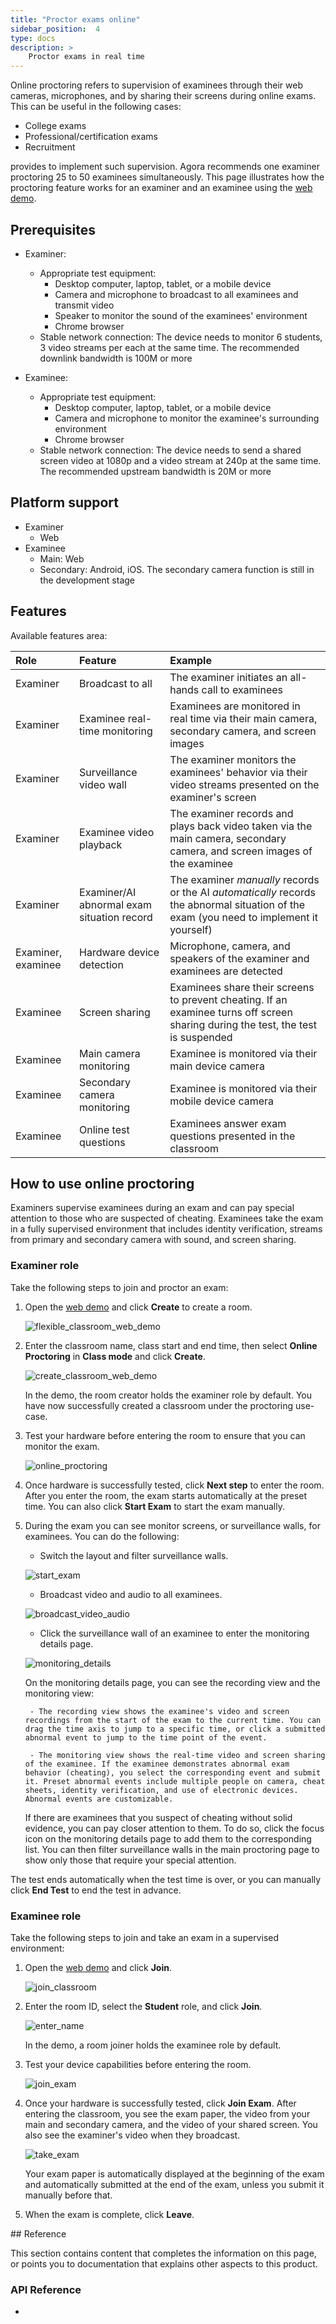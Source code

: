 ```yaml
---
title: "Proctor exams online"
sidebar_position:  4
type: docs
description: >
    Proctor exams in real time
---
```


Online proctoring refers to supervision of examinees through their web cameras, microphones, and by
sharing their screens during online exams. This can be useful in the following cases:

- College exams
- Professional/certification exams
- Recruitment

<Vg k="FC"/> provides <Vg k="FC_PROCTOR_SDK"/> to implement such supervision. Agora recommends one examiner proctoring 25 to 50 examinees simultaneously. This page illustrates how the proctoring feature works for an examiner and an examinee using the [<Vg k="FC"/> web demo](./overview/downloads?platform=web).

## Prerequisites

- Examiner:
    - Appropriate test equipment:
        - Desktop computer, laptop, tablet, or a mobile device
        - Camera and microphone to broadcast to all examinees and transmit video
        - Speaker to monitor the sound of the examinees' environment
        - Chrome browser
    - Stable network connection: The device needs to monitor 6 students, 3 video streams per each at the same time. The recommended downlink bandwidth is 100M or more

- Examinee:
    - Appropriate test equipment:
        - Desktop computer, laptop, tablet, or a mobile device
        - Camera and microphone to monitor the examinee's surrounding environment
        - Chrome browser
    - Stable network connection: The device needs to send a shared screen video at 1080p and a video stream at 240p at the same time. The recommended upstream bandwidth is 20M or more

## Platform support

- Examiner
    - Web
- Examinee
    - Main: Web
    - Secondary: Android, iOS. The secondary camera function is still in the development stage

## Features

Available features area:

|Role     |Feature         |Example |
|:------------|:------------|:----------|
|Examiner |Broadcast to all |The examiner initiates an all-hands call to examinees|
| Examiner	|Examinee real-time monitoring	| Examinees are monitored in real time via their main camera, secondary camera, and screen images |
| Examiner|Surveillance video wall 	| The examiner monitors the examinees' behavior via their video streams presented on the examiner's screen|
| Examiner|Examinee video playback  |The examiner records and plays back video taken via the main camera, secondary camera, and screen images of the examinee |
| Examiner|Examiner/AI abnormal exam situation record  | The examiner *manually* records or the AI *automatically* records the abnormal situation of the exam (you need to implement it yourself)|
|Examiner, examinee |Hardware device detection  |Microphone, camera, and speakers of the examiner and examinees are detected|
|Examinee |Screen sharing	 | Examinees share their screens to prevent cheating. If an examinee turns off screen sharing during the test, the test is suspended|
| Examinee |Main camera monitoring 	| Examinee is monitored via their main device camera |
|	Examinee |Secondary camera monitoring  |	Examinee is monitored via their mobile device camera |
| Examinee |Online test questions		| Examinees answer exam questions presented in the classroom |


## How to use online proctoring

Examiners supervise examinees during an exam and can pay special attention to those who are suspected of cheating.
Examinees take the exam in a fully supervised environment that includes identity verification, streams from primary and secondary camera with sound, and
screen sharing.

### Examiner role

Take the following steps to join and proctor an exam:

1. Open the [<Vg k="FC"/> web demo](./overview/downloads?platform=web) and click **Create** to create a room.

   ![flexible_classroom_web_demo](/images/flexible-classroom/fc_web_demo.png)

2. Enter the classroom name, class start and end time, then select **Online Proctoring** in **Class mode** and click **Create**.

   ![create_classroom_web_demo](/images/flexible-classroom/create_classroom_web_demo.png)

    In the <Vg k="FC"/> demo, the room creator holds the examiner role by default. You have now successfully created a classroom under the proctoring use-case.

3. Test your hardware before entering the room to ensure that you can monitor the exam.

   ![online_proctoring](/images/flexible-classroom/online_proctoring.png)

4. Once hardware is successfully tested, click **Next step** to enter the room. After you enter the room, the exam starts
automatically at the preset time. You can also click **Start Exam** to start the exam manually.

5. During the exam you can see monitor screens, or surveillance walls, for examinees. You can do the following:
    - Switch the layout and filter surveillance walls.

    ![start_exam](/images/flexible-classroom/start_exam.png)

    - Broadcast video and audio to all examinees.

    ![broadcast_video_audio](/images/flexible-classroom/broadcast_video_audio.png)

    - Click the surveillance wall of an examinee to enter the monitoring details page.

    ![monitoring_details](/images/flexible-classroom/monitoring_details.png)

    On the monitoring details page, you can see the recording view and the monitoring view:

        - The recording view shows the examinee's video and screen recordings from the start of the exam to the current time. You can drag the time axis to jump to a specific time, or click a submitted abnormal event to jump to the time point of the event.

        - The monitoring view shows the real-time video and screen sharing of the examinee. If the examinee demonstrates abnormal exam behavior (cheating), you select the corresponding event and submit it. Preset abnormal events include multiple people on camera, cheat sheets, identity verification, and use of electronic devices. Abnormal events are customizable.

   If there are examinees that you suspect of cheating without solid evidence, you can pay closer attention to them. To do so,
   click the focus icon on the monitoring details page to add them to the corresponding list. You can then filter surveillance
   walls in the main proctoring page to show only those that require your special attention.

The test ends automatically when the test time is over, or you can manually click **End Test** to end the test in advance.

### Examinee role

Take the following steps to join and take an exam in a supervised environment:

1. Open the [<Vg k="FC"/> web demo](./overview/downloads?platform=web) and click **Join**.

   ![join_classroom](/images/flexible-classroom/join_classroom.png)

2. Enter the room ID, select the **Student** role, and click **Join**.

   ![enter_name](/images/flexible-classroom/enter_name.png)

   In the <Vg k="FC"/> demo, a room joiner holds the examinee role by default.

3. Test your device capabilities before entering the room.

   ![join_exam](/images/flexible-classroom/join_exam.png)

4. Once your hardware is successfully tested, click **Join Exam**. After entering the classroom, you see the exam paper,
the video from your main and secondary camera, and the video of your shared screen. You also see the examiner's video
when they broadcast.

   ![take_exam](/images/flexible-classroom/take_exam.png)

   Your exam paper is automatically displayed at the beginning of the exam and automatically submitted at the end of the exam,
   unless you submit it manually before that.

5. When the exam is complete, click **Leave**.

<PlatformWrapper notAllowed="android">
## Reference

This section contains content that completes the information on this page, or points you to documentation that explains other aspects to this product.

### API Reference


- [<Vg k="FC_PROCTOR_SDK"/>](docs.agora.io/en/flexible-classroom/client-api/proctor-sdk)
</PlatformWrapper>






